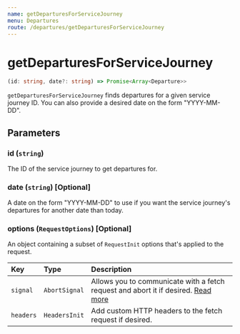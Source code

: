 ```yaml
---
name: getDeparturesForServiceJourney
menu: Departures
route: /departures/getDeparturesForServiceJourney
---
```


# getDeparturesForServiceJourney

```typescript
(id: string, date?: string) => Promise<Array<Departure>>
```

`getDeparturesForServiceJourney` finds departures for a given service journey ID. You can also provide a desired date on the form "YYYY-MM-DD".

## Parameters

### id (`string`)

The ID of the service journey to get departures for.

### date (`string`) [Optional]

A date on the form "YYYY-MM-DD" to use if you want the service journey's departures for another date than today.

### options (`RequestOptions`) [Optional]

An object containing a subset of `RequestInit` options that's applied to the request.

| Key       | Type          | Description                                                                                                                                       |
| :-------- | :------------ | :------------------------------------------------------------------------------------------------------------------------------------------------ |
| `signal`  | `AbortSignal` | Allows you to communicate with a fetch request and abort it if desired. [Read more](https://developer.mozilla.org/en-US/docs/Web/API/AbortSignal) |
| `headers` | `HeadersInit` | Add custom HTTP headers to the fetch request if desired.                                                                                          |
